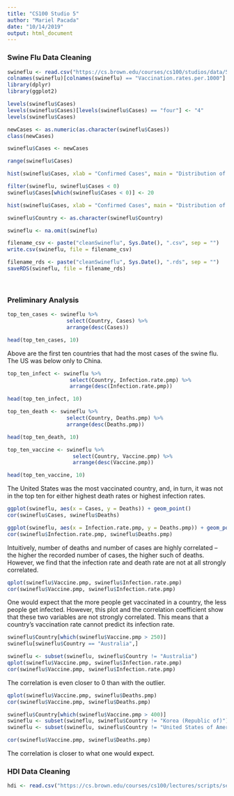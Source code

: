 ```yaml
---
title: "CS100 Studio 5"
author: "Mariel Pacada"
date: "10/14/2019"
output: html_document
---
```


### Swine Flu Data Cleaning

```r
swineflu <- read.csv("https://cs.brown.edu/courses/cs100/studios/data/5/swineflu_mod.csv")
colnames(swineflu)[colnames(swineflu) == "Vaccination.rates.per.1000"] <- "Vaccine.pmp"
library(dplyr)
library(ggplot2)
```

```r
levels(swineflu$Cases)
levels(swineflu$Cases)[levels(swineflu$Cases) == "four"] <- "4"
levels(swineflu$Cases)

newCases <- as.numeric(as.character(swineflu$Cases))
class(newCases)

swineflu$Cases <- newCases

range(swineflu$Cases)
```

```r
hist(swineflu$Cases, xlab = "Confirmed Cases", main = "Distribution of Cases")
```

```r
filter(swineflu, swineflu$Cases < 0)
swineflu$Cases[which(swineflu$Cases < 0)] <- 20
```

```r
hist(swineflu$Cases, xlab = "Confirmed Cases", main = "Distribution of Cases")
```

```r
swineflu$Country <- as.character(swineflu$Country)
```

```r
swineflu <- na.omit(swineflu)
```

```r
filename_csv <- paste("cleanSwineflu", Sys.Date(), ".csv", sep = "")
write.csv(swineflu, file = filename_csv)

filename_rds <- paste("cleanSwineflu", Sys.Date(), ".rds", sep = "")
saveRDS(swineflu, file = filename_rds)
```

&nbsp;

### Preliminary Analysis

```r
top_ten_cases <- swineflu %>%
                   select(Country, Cases) %>%
                   arrange(desc(Cases))

head(top_ten_cases, 10)
```
Above are the first ten countries that had the most cases of the swine flu. The US was below only to China.

```r
top_ten_infect <- swineflu %>%
                    select(Country, Infection.rate.pmp) %>%
                    arrange(desc(Infection.rate.pmp))

head(top_ten_infect, 10)
```

```r
top_ten_death <- swineflu %>%
                   select(Country, Deaths.pmp) %>%
                   arrange(desc(Deaths.pmp))

head(top_ten_death, 10)
```

```r
top_ten_vaccine <- swineflu %>%
                     select(Country, Vaccine.pmp) %>%
                     arrange(desc(Vaccine.pmp))

head(top_ten_vaccine, 10)
```
The United States was the most vaccinated country, and, in turn, it was not in the top ten for either highest death rates or highest infection rates. 

```r
ggplot(swineflu, aes(x = Cases, y = Deaths)) + geom_point()
cor(swineflu$Cases, swineflu$Deaths)
```

```r
ggplot(swineflu, aes(x = Infection.rate.pmp, y = Deaths.pmp)) + geom_point()
cor(swineflu$Infection.rate.pmp, swineflu$Deaths.pmp)
```
Intuitively, number of deaths and number of cases are highly correlated -- the higher the recorded number of cases, the higher such of deaths. However, we find that the infection rate and death rate are not at all strongly correlated. 

```r
qplot(swineflu$Vaccine.pmp, swineflu$Infection.rate.pmp)
cor(swineflu$Vaccine.pmp, swineflu$Infection.rate.pmp)
```
One would expect that the more people get vaccinated in a country, the less people get infected. However, this plot and the correlation coefficient show that these two variables are not strongly correlated. This means that a country's vaccination rate cannot predict its infection rate. 

```r
swineflu$Country[which(swineflu$Vaccine.pmp > 250)]
swineflu[swineflu$Country == "Australia",]

swineflu <- subset(swineflu, swineflu$Country != "Australia")
qplot(swineflu$Vaccine.pmp, swineflu$Infection.rate.pmp)
cor(swineflu$Vaccine.pmp, swineflu$Infection.rate.pmp)
```
The correlation is even closer to 0 than with the outlier. 

```r
qplot(swineflu$Vaccine.pmp, swineflu$Deaths.pmp)
cor(swineflu$Vaccine.pmp, swineflu$Deaths.pmp)

swineflu$Country[which(swineflu$Vaccine.pmp > 400)]
swineflu <- subset(swineflu, swineflu$Country != "Korea (Republic of)")
swineflu <- subset(swineflu, swineflu$Country != "United States of America")

cor(swineflu$Vaccine.pmp, swineflu$Deaths.pmp)
```
The correlation is closer to what one would expect. 

### HDI Data Cleaning

```r
hdi <- read.csv("https://cs.brown.edu/courses/cs100/lectures/scripts/section1/2014hdi.csv")
```